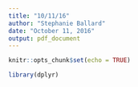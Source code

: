 ```yaml
---
title: "10/11/16"
author: "Stephanie Ballard"
date: "October 11, 2016"
output: pdf_document
---
```


```r
knitr::opts_chunk$set(echo = TRUE)

library(dplyr)


```

